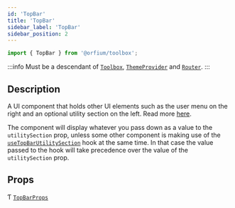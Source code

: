 ```yaml
---
id: 'TopBar'
title: 'TopBar'
sidebar_label: 'TopBar'
sidebar_position: 2
---
```



```ts
import { TopBar } from '@orfium/toolbox';
```

:::info
Must be a descendant of [`Toolbox`](./Toolbox), [`ThemeProvider`](https://designlab.orfium.com/?path=/docs/design-system-themeprovider--setting-up-a-button-example) and [`Router`](https://v5.reactrouter.com/web/api/Router).
:::


## Description

A UI component that holds other UI elements such as the user menu on the right and an optional utility section on the
left. Read more [here](/docs/tutorials/Installation%20and%20Usage/UI/Top%20Bar%20Component).

The component will display whatever you pass down as a value to the `utilitySection` prop, unless some other component
is making use of the [`useTopBarUtilitySection`](../hooks/useTopBarUtilitySection) hook at the same time. In that case
the value passed to the hook will take precedence over the value of the `utilitySection` prop.

## Props

Ƭ [`TopBarProps`](../types/TopBarProps)

<Type />
